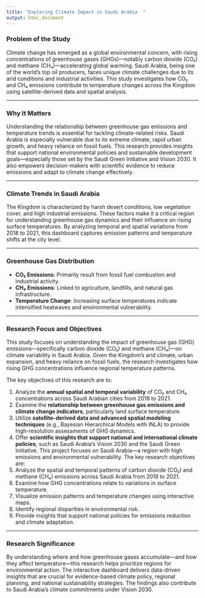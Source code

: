 ```yaml
---
title: "Exploring Climate Impact in Saudi Arabia  "
output: html_document
---
```


### Problem of the Study
Climate change has emerged as a global environmental concern, with rising concentrations of greenhouse gases (GHGs)—notably carbon dioxide (CO₂) and methane (CH₄)—accelerating global warming. Saudi Arabia, being one of the world’s top oil producers, faces unique climate challenges due to its arid conditions and industrial activities. This study investigates how CO₂ and CH₄ emissions contribute to temperature changes across the Kingdom using satellite-derived data and spatial analysis.

---

### Why It Matters
Understanding the relationship between greenhouse gas emissions and temperature trends is essential for tackling climate-related risks. Saudi Arabia is especially vulnerable due to its extreme climate, rapid urban growth, and heavy reliance on fossil fuels. This research provides insights that support national environmental policies and sustainable development goals—especially those set by the Saudi Green Initiative and Vision 2030. It also empowers decision-makers with scientific evidence to reduce emissions and adapt to climate change effectively.

---

### Climate Trends in Saudi Arabia
The Kingdom is characterized by harsh desert conditions, low vegetation cover, and high industrial emissions. These factors make it a critical region for understanding greenhouse gas dynamics and their influence on rising surface temperatures. By analyzing temporal and spatial variations from 2018 to 2021, this dashboard captures emission patterns and temperature shifts at the city level.

---

### Greenhouse Gas Distribution
- **CO₂ Emissions**: Primarily result from fossil fuel combustion and industrial activity.  
- **CH₄ Emissions**: Linked to agriculture, landfills, and natural gas infrastructure.  
- **Temperature Change**: Increasing surface temperatures indicate intensified heatwaves and environmental vulnerability.

---

### Research Focus and Objectives

This study focuses on understanding the impact of greenhouse gas (GHG) emissions—specifically carbon dioxide (CO₂) and methane (CH₄)—on climate variability in Saudi Arabia. Given the Kingdom’s arid climate, urban expansion, and heavy reliance on fossil fuels, the research investigates how rising GHG concentrations influence regional temperature patterns.

The key objectives of this research are to:

1. Analyze the **annual spatial and temporal variability** of CO₂ and CH₄ concentrations across Saudi Arabian cities from 2018 to 2021.  
2. Examine the **relationship between greenhouse gas emissions and climate change indicators**, particularly land surface temperature.  
3. Utilize **satellite-derived data and advanced spatial modeling techniques** (e.g., Bayesian Hierarchical Models with INLA) to provide high-resolution assessments of GHG dynamics.  
4. Offer **scientific insights that support national and international climate policies**, such as Saudi Arabia’s Vision 2030 and the Saudi Green Initiative.
This project focuses on Saudi Arabia—a region with high emissions and environmental vulnerability. The key research objectives are:  
1. Analyze the spatial and temporal patterns of carbon dioxide (CO₂) and methane (CH₄) emissions across Saudi Arabia from 2018 to 2021.  
2. Examine how GHG concentrations relate to variations in surface temperature.  
3. Visualize emission patterns and temperature changes using interactive maps.  
4. Identify regional disparities in environmental risk.  
5. Provide insights that support national policies for emissions reduction and climate adaptation.

---

### Research Significance
By understanding where and how greenhouse gases accumulate—and how they affect temperature—this research helps prioritize regions for environmental action. The interactive dashboard delivers data-driven insights that are crucial for evidence-based climate policy, regional planning, and national sustainability strategies. The findings also contribute to Saudi Arabia’s climate commitments under Vision 2030.